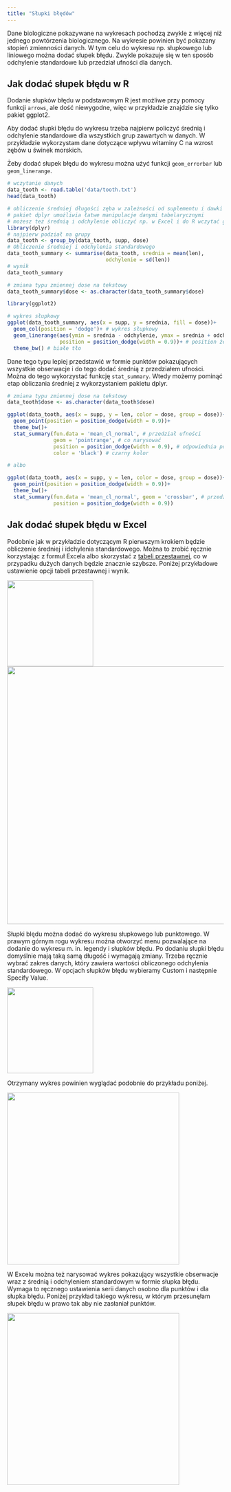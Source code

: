```yaml
---
title: "Słupki błędów"
---
```


Dane biologiczne pokazywane na wykresach pochodzą zwykle z więcej niż jednego powtórzenia biologicznego. Na wykresie powinien być pokazany stopień zmienności danych. W tym celu do wykresu np. słupkowego lub liniowego można dodać słupek błędu. Zwykle pokazuje się w ten sposób odchylenie standardowe lub przedział ufności dla danych.

## Jak dodać słupek błędu w R

Dodanie słupków błędu w podstawowym R jest możliwe przy pomocy funkcji `arrows`, ale dość niewygodne, więc w przykładzie znajdzie się tylko pakiet ggplot2.

Aby dodać słupki błędu do wykresu trzeba najpierw policzyć średnią i odchylenie standardowe dla wszystkich grup zawartych w danych. W przykładzie wykorzystam dane dotyczące wpływu witaminy C na wzrost zębów u świnek morskich.

Żeby dodać słupek błędu do wykresu można użyć funkcji `geom_errorbar` lub `geom_linerange`.

```r
# wczytanie danych
data_tooth <- read.table('data/tooth.txt')
head(data_tooth)

# obliczenie średniej długości zęba w zależności od suplementu i dawki
# pakiet dplyr umożliwia łatwe manipulacje danymi tabelarycznymi
# możesz też średnią i odchylenie obliczyć np. w Excel i do R wczytać gotowe dane
library(dplyr)
# najpierw podział na grupy
data_tooth <- group_by(data_tooth, supp, dose)
# Obliczenie średniej i odchylenia standardowego
data_tooth_summary <- summarise(data_tooth, srednia = mean(len),
                                odchylenie = sd(len))
# wynik
data_tooth_summary

# zmiana typu zmiennej dose na tekstowy
data_tooth_summary$dose <- as.character(data_tooth_summary$dose)

library(ggplot2)

# wykres słupkowy
ggplot(data_tooth_summary, aes(x = supp, y = srednia, fill = dose))+
  geom_col(position = 'dodge')+ # wykres słupkowy
  geom_linerange(aes(ymin = srednia - odchylenie, ymax = srednia + odchylenie), # słupki błędu
                 position = position_dodge(width = 0.9))+ # position żeby pasowały do słupków
  theme_bw() # białe tło
```
Dane tego typu lepiej przedstawić w formie punktów pokazujących wszystkie obserwacje i do tego dodać średnią z przedziałem ufności.
Można do tego wykorzystać funkcję `stat_summary`. Wtedy możemy pominąć etap obliczania średniej z wykorzystaniem pakietu dplyr.

```r
# zmiana typu zmiennej dose na tekstowy
data_tooth$dose <- as.character(data_tooth$dose)

ggplot(data_tooth, aes(x = supp, y = len, color = dose, group = dose))+
  geom_point(position = position_dodge(width = 0.9))+
  theme_bw()+
  stat_summary(fun.data = 'mean_cl_normal', # przedział ufności
               geom = 'pointrange', # co narysować
               position = position_dodge(width = 0.9), # odpowiednia pozycja
               color = 'black') # czarny kolor

# albo

ggplot(data_tooth, aes(x = supp, y = len, color = dose, group = dose))+
  geom_point(position = position_dodge(width = 0.9))+
  theme_bw()+
  stat_summary(fun.data = 'mean_cl_normal', geom = 'crossbar', # przedział ufności
               position = position_dodge(width = 0.9)) 

```

## Jak dodać słupek błędu w Excel

Podobnie jak w przykładzie dotyczącym R pierwszym krokiem będzie obliczenie średniej i idchylenia standardowego. Można to zrobić ręcznie korzystając z formuł Excela albo skorzystać z [tabeli przestawnej](wczytanie_danych.qmd#tabela-przestawna), co w przypadku dużych danych będzie znacznie szybsze. Poniżej przykładowe ustawienie opcji tabeli przestawnej i wynik.

![](images/excel_screenshots/excel_pivot6.png){fig-align="center" width="200"}
![](images/excel_screenshots/excel_pivot7.png){fig-align="center" width="600"}

Słupki blędu można dodać do wykresu słupkowego lub punktowego. W prawym górnym rogu wykresu można otworzyć menu pozwalające na dodanie do wykresu m. in. legendy i słupków błędu. Po dodaniu słupki błędu domyślnie mają taką samą długość i wymagają zmiany. Trzeba ręcznie wybrać zakres danych, który zawiera wartości obliczonego odchylenia standardowego. W opcjach słupków błędu wybieramy Custom i następnie Specify Value.

![](images/excel_screenshots/excel_error.png){fig-align="center" width="200"}

Otrzymany wykres powinien wyglądać podobnie do przykładu poniżej.

![](images/excel_screenshots/excel_error2.png){fig-align="center" width="400"}

W Excelu można też narysować wykres pokazujący wszystkie obserwacje wraz z średnią i odchyleniem standardowym w formie słupka błędu. Wymaga to ręcznego ustawienia serii danych osobno dla punktów i dla słupka błędu. Poniżej przykład takiego wykresu, w którym przesunęłam słupek błędu w prawo tak aby nie zasłaniał punktów.

![](images/excel_screenshots/excel_error3.png){fig-align="center" width="400"}



